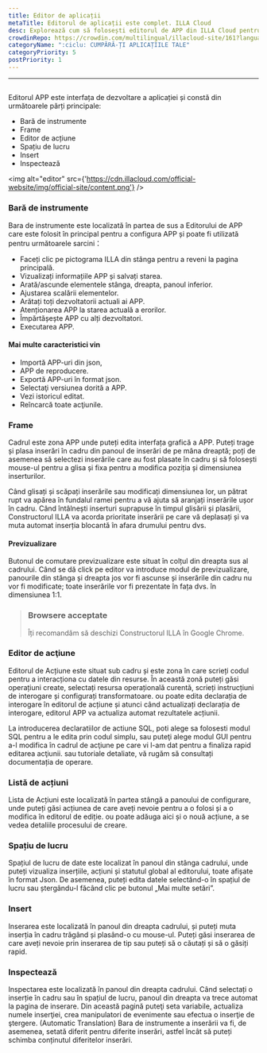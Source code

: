 ```yaml
---
title: Editor de aplicații
metaTitle: Editorul de aplicații este complet. ILLA Cloud
desc: Explorează cum să folosești editorul de APP din ILLA Cloud pentru a crea și personaliza aplicațiile folosind o interfață ușor de utilizat
crowdinRepo: https://crowdin.com/multilingual/illacloud-site/161?languages=ro&filter=basic&value=0
categoryName: ":ciclu: CUMPĂRĂ-ȚI APLICAȚIILE TALE"
categoryPriority: 5
postPriority: 1
---
```


* * *

## <h2 hidden>Editor de aplicație</h2>

Editorul APP este interfața de dezvoltare a aplicației și constă din următoarele părți principale:

-   Bară de instrumente
-   Frame
-   Editor de acțiune
-   Spațiu de lucru
-   Insert
-   Inspectează

<img alt="editor" src={'https://cdn.illacloud.com/official-website/img/official-site/content.png'} />

### Bară de instrumente

Bara de instrumente este localizată în partea de sus a Editorului de APP care este folosit în principal pentru a configura APP și poate fi utilizată pentru următoarele sarcini：

-   Faceți clic pe pictograma ILLA din stânga pentru a reveni la pagina principală.
-   Vizualizați informațiile APP și salvați starea.
-   Arată/ascunde elementele stânga, dreapta, panoul inferior.
-   Ajustarea scalării elementelor.
-   Arătați toți dezvoltatorii actuali ai APP.
-   Atenționarea APP la starea actuală a erorilor.
-   Împărtășește APP cu alți dezvoltatori.
-   Executarea APP.

#### Mai multe caracteristici vin

-   Importă APP-uri din json,
-   APP de reproducere.
-   Exportă APP-uri în format json.
-   Selectaţi versiunea dorită a APP.
-   Vezi istoricul editat.
-   Reîncarcă toate acţiunile.

[//]: # "[Image]"

### Frame

Cadrul este zona APP unde puteți edita interfața grafică a APP. Puteți trage și plasa inserări în cadru din panoul de inserări de pe mâna dreaptă; poți de asemenea să selectezi inserările care au fost plasate în cadru și să folosești mouse-ul pentru a glisa și fixa pentru a modifica poziția și dimensiunea inserturilor.

Când glisați și scăpați inserările sau modificați dimensiunea lor, un pătrat rupt va apărea în fundalul ramei pentru a vă ajuta să aranjați inserările ușor în cadru. Când întâlnești inserturi suprapuse în timpul glisării și plasării, Constructorul ILLA va acorda prioritate inserării pe care vă deplasați și va muta automat inserția blocantă în afara drumului pentru dvs.

#### Previzualizare

Butonul de comutare previzualizare este situat în colțul din dreapta sus al cadrului. Când se dă click pe editor va introduce modul de previzualizare, panourile din stânga și dreapta jos vor fi ascunse și inserările din cadru nu vor fi modificate; toate inserările vor fi prezentate în fața dvs. în dimensiunea 1:1.

> ### Browsere acceptate
>
> Îți recomandăm să deschizi Constructorul ILLA în Google Chrome.

### Editor de acţiune

Editorul de Acțiune este situat sub cadru și este zona în care scrieți codul pentru a interacționa cu datele din resurse. În această zonă puteți găsi operațiuni create, selectați resursa operațională curentă, scrieți instrucțiuni de interogare și configurați transformatoare. ou poate edita declarația de interogare în editorul de acțiune și atunci când actualizați declarația de interogare, editorul APP va actualiza automat rezultatele acțiunii.

La introducerea declaratiilor de actiune SQL, poti alege sa folosesti modul SQL pentru a le edita prin codul simplu, sau puteţi alege modul GUI pentru a-l modifica în cadrul de acţiune pe care vi l-am dat pentru a finaliza rapid editarea acţiunii. sau tutoriale detaliate, vă rugăm să consultați documentația de operare.

### Listă de acțiuni

Lista de Acțiuni este localizată în partea stângă a panoului de configurare, unde puteți găsi acțiunea de care aveți nevoie pentru a o folosi și a o modifica în editorul de ediție. ou poate adăuga aici și o nouă acțiune, a se vedea detaliile procesului de creare.

### Spațiu de lucru

Spațiul de lucru de date este localizat în panoul din stânga cadrului, unde puteți vizualiza inserțiile, acțiuni și statutul global al editorului, toate afișate în format Json. De asemenea, puteți edita datele selectând-o în spațiul de lucru sau ștergându-l făcând clic pe butonul „Mai multe setări”.

### Insert

Inserarea este localizată în panoul din dreapta cadrului, și puteți muta inserția în cadru trăgând și plasând-o cu mouse-ul. Puteți găsi inserarea de care aveți nevoie prin inserarea de tip sau puteți să o căutați și să o găsiți rapid.

[//]: # "[Image]"

### Inspectează

Inspectarea este localizată în panoul din dreapta cadrului. Când selectați o inserție în cadru sau în spațiul de lucru, panoul din dreapta va trece automat la pagina de inserare. Din această pagină puteţi seta variabile, actualiza numele inserţiei, crea manipulatori de evenimente sau efectua o inserţie de ştergere. (Automatic Translation) Bara de instrumente a inserării va fi, de asemenea, setată diferit pentru diferite inserări, astfel încât să puteți schimba conținutul diferitelor inserări.
